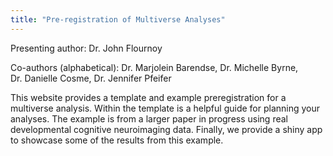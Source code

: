 ```yaml
---
title: "Pre-registration of Multiverse Analyses"
---
```


Presenting author: Dr. John Flournoy

Co-authors (alphabetical): Dr. Marjolein Barendse, Dr. Michelle Byrne, Dr. Danielle Cosme, Dr. Jennifer Pfeifer


This website provides a template and example preregistration for a multiverse analysis. Within the template is a helpful guide for planning your analyses. The example is from a larger paper in progress using real developmental cognitive neuroimaging data. Finally, we provide a shiny app to showcase some of the results from this example.